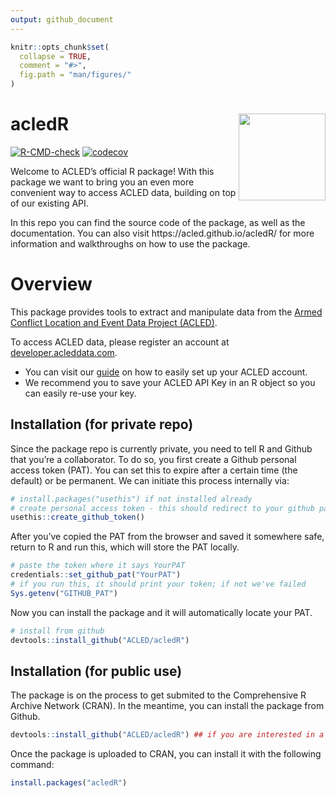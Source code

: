 ```yaml
---
output: github_document
---
```


<!-- README.md is generated from README.Rmd. Please edit that file -->

```r
knitr::opts_chunk$set(
  collapse = TRUE,
  comment = "#>",
  fig.path = "man/figures/"
)
```

# acledR <a href='ACLED.github.io/acledR/'><img src='man/figures/logo.png' align="right" height="139" /></a>

<!-- badges: start -->

[![R-CMD-check](https://github.com/ACLED/acledR/actions/workflows/R-CMD-check.yaml/badge.svg)](https://github.com/ACLED/acledR/actions/workflows/R-CMD-check.yaml)
[![codecov](https://codecov.io/gh/ACLED/acledR/graph/badge.svg?token=TDJodXhEvx)](https://codecov.io/gh/ACLED/acledR)
<!-- badges: end -->

Welcome to ACLED's official R package! With this package we want to bring you an even more convenient way to access ACLED data, building on top of our existing API. 

In this repo you can find the source code of the package, as well as the documentation. You can also visit https://acled.github.io/acledR/ for more information and walkthroughs on how to use the package.


# Overview

This package provides tools to extract and manipulate data from the [Armed Conflict Location and Event Data Project (ACLED)](https://acleddata.com/). 

To access ACLED data, please register an account at [developer.acleddata.com](developer.acleddata.com). 

* You can visit our [guide](https://acleddata.com/acleddatanew//wp-content/uploads/2021/11/ACLED_Access-Guide_October-2020.pdf) on how to easily set up your ACLED account. 
* We recommend you to save your ACLED API Key in an R object so you can easily re-use your key. 

## Installation (for private repo)

Since the package repo is currently private, you need to tell R and Github that you're a collaborator. To do so, you first create a Github personal access token (PAT). You can set this to expire after a certain time (the default) or be permanent. We can initiate this process internally via:

```r
# install.packages("usethis") if not installed already
# create personal access token - this should redirect to your github page where you can copy the token
usethis::create_github_token()
```

After you've copied the PAT from the browser and saved it somewhere safe, return to R and run this, which will store the PAT locally.

```r
# paste the token where it says YourPAT
credentials::set_github_pat("YourPAT")
# if you run this, it should print your token; if not we've failed
Sys.getenv("GITHUB_PAT")
```

Now you can install the package and it will automatically locate your PAT.

```r
# install from github
devtools::install_github("ACLED/acledR")
```


## Installation (for public use) 

The package is on the process to get submited to the Comprehensive R Archive Network (CRAN). In the meantime, you can install the package from Github.
```r
devtools::install_github("ACLED/acledR") ## if you are interested in a particular branch, please add a 'ref' argument. 
```

Once the package is uploaded to CRAN, you can install it with the following command:
```r
install.packages("acledR")
```
